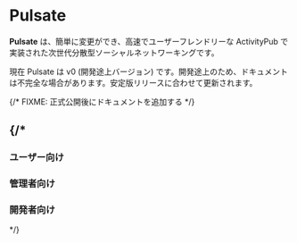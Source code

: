 
# Pulsate

**Pulsate** は、簡単に変更ができ、高速でユーザーフレンドリーな ActivityPub で実装された次世代分散型ソーシャルネットワーキングです。

<Callout type="warning">
  現在 Pulsate は v0 (開発途上バージョン) です。開発途上のため、ドキュメントは不完全な場合があります。安定版リリースに合わせて更新されます。
</Callout>

<Cards>
  <Card arrow title="プロジェクトについて" href="/docs/about"></Card>
  <Card arrow title="開発に参加する" href="/docs/developer/join-pulsate"></Card>
  <Card arrow title="ロードマップ" href="/roadmap"></Card>
  <Card arrow title="プロジェクトチーム" href="/docs/team"></Card>
  <Card arrow title="FAQ (質問集)" href="/docs/faq"></Card>
</Cards>

<Cards>
  <Card title="GitHub ↗︎" href="https://link.pulsate.dev/github"></Card>
  <Card title="Discord ↗︎" href="https://link.pulsate.dev/discord"></Card>
</Cards>


{/* FIXME: 正式公開後にドキュメントを追加する */}

{/*
---

<Cards>
  <Card arrow title="Pulsate について" href="/docs/about"></Card>
  <Card arrow title="寄付" href="/docs/sponsor"></Card>
  <Card arrow title="リリースノート" href="/release-note/overview"></Card>
</Cards>

### ユーザー向け

<Cards>
  <Card arrow title="Pulsate をはじめる" href="/docs/user/getting-started"></Card>
</Cards>

### 管理者向け

<Cards>
  <Card arrow title="インストール" href="/docs/admin/getting-started"></Card>
  <Card arrow title="保守・管理" href="/docs/admin/management"></Card>
  <Card arrow title="サーバーの機能" href="/docs/admin/features"></Card>
</Cards>

### 開発者向け

<Cards>
  <Card arrow title="APIの利用" href="/docs/developer/api"></Card>
  <Card arrow title="開発への参加" href="/docs/developer/join-pulsate"></Card>
</Cards>

*/}
